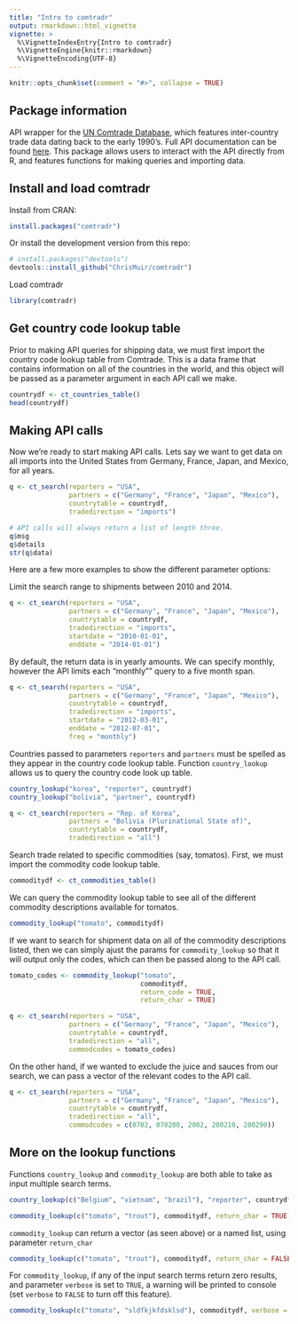 ```yaml
---
title: "Intro to comtradr"
output: rmarkdown::html_vignette
vignette: >
  %\VignetteIndexEntry{Intro to comtradr}
  %\VignetteEngine{knitr::rmarkdown}
  %\VignetteEncoding{UTF-8}
---
```


```r
knitr::opts_chunk$set(comment = "#>", collapse = TRUE)
```

## Package information

API wrapper for the [UN Comtrade Database](https://comtrade.un.org/data/), which features inter-country trade data dating back to the early 1990's. Full API documentation can be found [here](https://comtrade.un.org/data/doc/api/). This package allows users to interact with the API directly from R, and features functions for making queries and importing data.

## Install and load comtradr

Install from CRAN:
```r
install.packages("comtradr")
```
Or install the development version from this repo:
```r
# install.packages("devtools")
devtools::install_github("ChrisMuir/comtradr")
```
Load comtradr
```r
library(comtradr)
```

## Get country code lookup table
Prior to making API queries for shipping data, we must first import the country code lookup table from Comtrade. This is a data frame that contains information on all of the countries in the world, and this object will be passed as a parameter argument in each API call we make.
```r
countrydf <- ct_countries_table()
head(countrydf)
```

## Making API calls
Now we're ready to start making API calls. Lets say we want to get data on all imports into the United States from Germany, France, Japan, and Mexico, for all years.
```r
q <- ct_search(reporters = "USA", 
               partners = c("Germany", "France", "Japan", "Mexico"), 
               countrytable = countrydf, 
               tradedirection = "imports")

# API calls will always return a list of length three.
q$msg
q$details
str(q$data)
```

Here are a few more examples to show the different parameter options:

Limit the search range to shipments between 2010 and 2014.
```r
q <- ct_search(reporters = "USA", 
               partners = c("Germany", "France", "Japan", "Mexico"), 
               countrytable = countrydf, 
               tradedirection = "imports", 
               startdate = "2010-01-01", 
               enddate = "2014-01-01")
```

By default, the return data is in yearly amounts. We can specify monthly, however the API limits each "monthly"" query to a five month span.
```r
q <- ct_search(reporters = "USA", 
               partners = c("Germany", "France", "Japan", "Mexico"), 
               countrytable = countrydf, 
               tradedirection = "imports", 
               startdate = "2012-03-01", 
               enddate = "2012-07-01", 
               freq = "monthly")
```

Countries passed to parameters `reporters` and `partners` must be spelled as they appear in the country code lookup table. Function `country_lookup` allows us to query the country code look up table.
```r
country_lookup("korea", "reporter", countrydf)
country_lookup("bolivia", "partner", countrydf)
```
```r
q <- ct_search(reporters = "Rep. of Korea", 
               partners = "Bolivia (Plurinational State of)", 
               countrytable = countrydf, 
               tradedirection = "all")
```

Search trade related to specific commodities (say, tomatos). First, we must import the commodity code lookup table.
```r
commoditydf <- ct_commodities_table()
```
We can query the commodity lookup table to see all of the different commodity descriptions available for tomatos.
```r
commodity_lookup("tomato", commoditydf)
```
If we want to search for shipment data on all of the commodity descriptions listed, then we can simply ajust the params for `commodity_lookup` so that it will output only the codes, which can then be passed along to the API call.
```r
tomato_codes <- commodity_lookup("tomato", 
                                 commoditydf, 
                                 return_code = TRUE, 
                                 return_char = TRUE)

q <- ct_search(reporters = "USA", 
               partners = c("Germany", "France", "Japan", "Mexico"), 
               countrytable = countrydf, 
               tradedirection = "all", 
               commodcodes = tomato_codes)
```
On the other hand, if we wanted to exclude the juice and sauces from our search, we can pass a vector of the relevant codes to the API call.
```r
q <- ct_search(reporters = "USA", 
               partners = c("Germany", "France", "Japan", "Mexico"), 
               countrytable = countrydf, 
               tradedirection = "all", 
               commodcodes = c(0702, 070200, 2002, 200210, 200290))
```

## More on the lookup functions

Functions `country_lookup` and `commodity_lookup` are both able to take as input multiple search terms.
```r
country_lookup(c("Belgium", "vietnam", "brazil"), "reporter", countrydf)

commodity_lookup(c("tomato", "trout"), commoditydf, return_char = TRUE)
```
`commodity_lookup` can return a vector (as seen above) or a named list, using parameter `return_char`
```r
commodity_lookup(c("tomato", "trout"), commoditydf, return_char = FALSE)
```
For `commodity_lookup`, if any of the input search terms return zero results, and parameter `verbose` is set to `TRUE`, a warning will be printed to console (set `verbose` to `FALSE` to turn off this feature).
```r
commodity_lookup(c("tomato", "sldfkjkfdsklsd"), commoditydf, verbose = TRUE)
```
